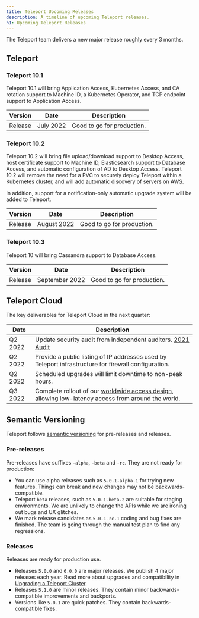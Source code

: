 ```yaml
---
title: Teleport Upcoming Releases
description: A timeline of upcoming Teleport releases.
h1: Upcoming Teleport Releases
---
```


The Teleport team delivers a new major release roughly every 3 months.

## Teleport

### Teleport 10.1

Teleport 10.1 will bring Application Access, Kubernetes Access, and CA rotation
support to Machine ID, a Kubernetes Operator, and TCP endpoint support to
Application Access.

| Version     | Date       | Description                |
|-------------|------------|----------------------------|
| Release     | July 2022  | Good to go for production. |

### Teleport 10.2

Teleport 10.2 will bring file upload/download support to Desktop Access,
host certificate support to Machine ID, Elasticsearch support to Database Access,
and automatic configuration of AD to Desktop Access. Teleport 10.2 will remove the need for a PVC
to securely deploy Teleport within a Kubernetes cluster, and will add automatic discovery
of servers on AWS.

In addition, support for a notification-only automatic upgrade system will be
added to Teleport.

| Version     | Date         | Description                |
|-------------|--------------|----------------------------|
| Release     | August 2022  | Good to go for production. |

### Teleport 10.3

Teleport 10 will bring Cassandra support to Database Access.

| Version     | Date              | Description                |
|-------------|-------------------|----------------------------|
| Release     | September 2022    | Good to go for production. |

## Teleport Cloud

The key deliverables for Teleport Cloud in the next quarter:

| Date    | Description |
|---------|-------------|
| Q2 2022 | Update security audit from independent auditors. [2021 Audit](https://goteleport.com/resources/audits/teleport-cloud-security-audit-2021/)  |
| Q2 2022 | Provide a public listing of IP addresses used by Teleport infrastructure for firewall configuration. |
| Q2 2022 | Scheduled upgrades will limit downtime to non-peak hours.
| Q3 2022 | Complete rollout of our [worldwide access design](https://goteleport.com/blog/access-proxy-latency/), allowing low-latency access from around the world. |

## Semantic Versioning

Teleport follows [semantic versioning](https://semver.org/) for pre-releases
and releases.

### Pre-releases

Pre-releases have suffixes `-alpha`, `-beta` and `-rc`. They are not ready for
production:

- You can use alpha releases such as `5.0.1-alpha.1` for trying new features.
  Things can break and new changes may not be backwards-compatible.
- Teleport `beta` releases, such as `5.0.1-beta.2` are suitable for staging
  environments.  We are unlikely to change the APIs while we are ironing out
  bugs and UX glitches.
- We mark release candidates as `5.0.1-rc.1` coding and bug fixes are finished.
  The team is going through the manual test plan to find any regressions.

### Releases

Releases are ready for production use.

- Releases `5.0.0` and `6.0.0` are major releases. We publish 4 major releases
  each year. Read more about upgrades and compatibility in [Upgrading a Teleport Cluster](../setup/operations/upgrading.mdx).
- Releases `5.1.0` are minor releases. They contain minor backwards-compatible
  improvements and backports.
- Versions like `5.0.1` are quick patches. They contain backwards-compatible
  fixes.
